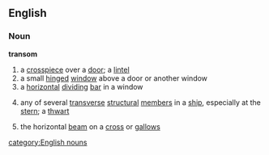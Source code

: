 ==English==
===Noun===
{{wikipedia}}
'''transom'''
# a [[crosspiece]] over a [[door]]; a [[lintel]]
# a small [[hinge]]d [[window]] above a door or another window
# a [[horizontal]] [[dividing]] [[bar]] in a window
#{{nautical}} any of several [[transverse]] [[structural]] [[member]]s in a [[ship]], especially at the [[stern]]; a [[thwart]]
# the horizontal [[beam]] on a [[cross]] or [[gallows]]
[[category:English nouns]]